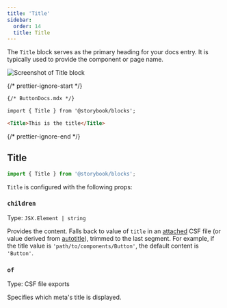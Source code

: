```yaml
---
title: 'Title'
sidebar:
  order: 14
  title: Title
---
```


<YouTubeCallout id="uAA1JvLcl-w" title="Avoid Documentation Nightmares with Storybook's Title Doc Block" params="start=57" />

The `Title` block serves as the primary heading for your docs entry. It is typically used to provide the component or page name.

![Screenshot of Title block](../_assets/doc-blocks/doc-block-title-subtitle-description.png)

{/* prettier-ignore-start */}

```md
{/* ButtonDocs.mdx */}

import { Title } from '@storybook/blocks';

<Title>This is the title</Title>
```

{/* prettier-ignore-end */}

## Title

```js
import { Title } from '@storybook/blocks';
```

`Title` is configured with the following props:

### `children`

Type: `JSX.Element | string`

Provides the content. Falls back to value of `title` in an [attached](./doc-block-meta.mdx#attached-vs-unattached) CSF file (or value derived from [autotitle](../../configure/user-interface/sidebar-and-urls.mdx#csf-30-auto-titles)), trimmed to the last segment. For example, if the title value is `'path/to/components/Button'`, the default content is `'Button'`.

### `of`

Type: CSF file exports

Specifies which meta's title is displayed.
